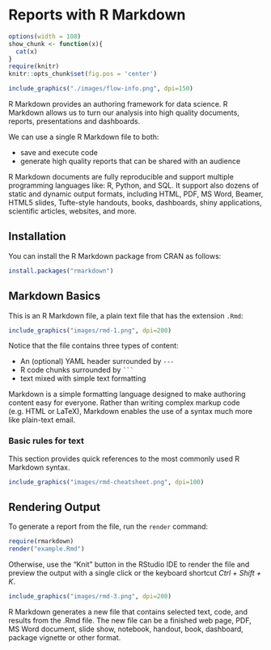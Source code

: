 
# Reports with R Markdown

```r
options(width = 108)
show_chunk <- function(x){
  cat(x)
}
require(knitr)
knitr::opts_chunk$set(fig.pos = 'center')
```  

```r
include_graphics("./images/flow-info.png", dpi=150)
```

R Markdown provides an authoring framework for data science. R Markdown allows us to turn our analysis into high quality documents, reports, presentations and dashboards. 

\clearpage

We can use a single R Markdown file to both:

* save and execute code
* generate high quality reports that can be shared with an audience

R Markdown documents are fully reproducible and support multiple programming languages like: R, Python, and SQL. It support also dozens of static and dynamic output formats, including HTML, PDF, MS Word, Beamer, HTML5 slides, Tufte-style handouts, books, dashboards, shiny applications, scientific articles, websites, and more. 

## Installation

You can install the R Markdown package from CRAN as follows:

```r
install.packages("rmarkdown")
```


## Markdown Basics

This is an R Markdown file, a plain text file that has the extension `.Rmd`:

```r
include_graphics("images/rmd-1.png", dpi=200)
```

Notice that the file contains three types of content:

* An (optional) YAML header surrounded by `---`
* R code chunks surrounded by ` ``` `
* text mixed with simple text formatting

Markdown is a simple formatting language designed to make authoring content easy for everyone. Rather than writing complex markup code (e.g. HTML or LaTeX), Markdown enables the use of a syntax much more like plain-text email.

### Basic rules for text 

This section provides quick references to the most commonly used R Markdown syntax.

```r
include_graphics("images/rmd-cheatsheet.png", dpi=100)
```

\clearpage

## Rendering Output

To generate a report from the file, run the `render` command:

```r
require(rmarkdown)
render("example.Rmd")
```

Otherwise, use the "Knit" button in the RStudio IDE to render the file and preview the output with a single click or the keyboard shortcut _Ctrl + Shift + K_.


```r
include_graphics("images/rmd-3.png", dpi=200)
```


R Markdown generates a new file that contains selected text, code, and results from the .Rmd file. The new file can be a finished web page, PDF, MS Word document, slide show, notebook, handout, book, dashboard, package vignette or other format.
